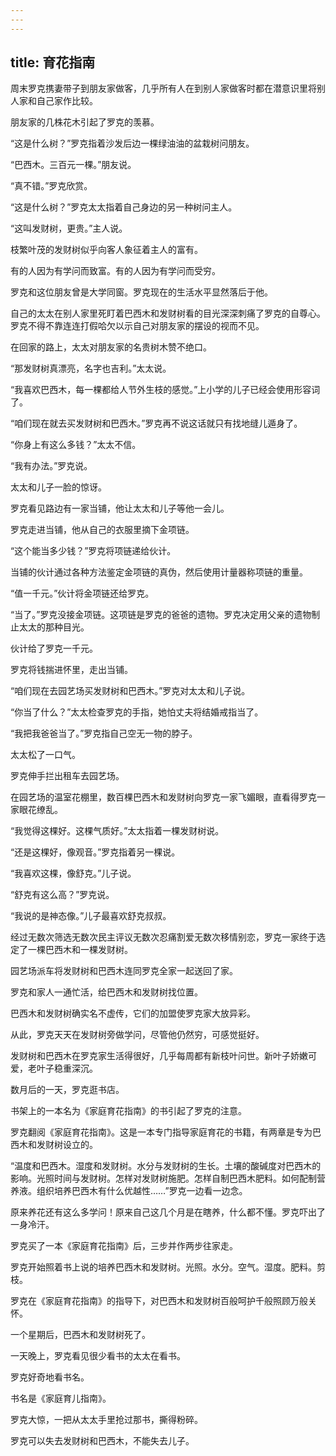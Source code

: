 ```yaml
---
---
---
```

title: 育花指南
---




周末罗克携妻带子到朋友家做客，几乎所有人在到别人家做客时都在潜意识里将别人家和自己家作比较。

朋友家的几株花木引起了罗克的羡慕。

“这是什么树？”罗克指着沙发后边一棵绿油油的盆栽树问朋友。

“巴西木。三百元一棵。”朋友说。

“真不错。”罗克欣赏。

“这是什么树？”罗克太太指着自己身边的另一种树问主人。

“这叫发财树，更贵。”主人说。

枝繁叶茂的发财树似乎向客人象征着主人的富有。

有的人因为有学问而致富。有的人因为有学问而受穷。

罗克和这位朋友曾是大学同窗。罗克现在的生活水平显然落后于他。

自己的太太在别人家里死盯着巴西木和发财树看的目光深深刺痛了罗克的自尊心。罗克不得不靠连连打假哈欠以示自己对朋友家的摆设的视而不见。

在回家的路上，太太对朋友家的名贵树木赞不绝口。

“那发财树真漂亮，名字也吉利。”太太说。

“我喜欢巴西木，每一棵都给人节外生枝的感觉。”上小学的儿子已经会使用形容词了。

“咱们现在就去买发财树和巴西木。”罗克再不说这话就只有找地缝儿遁身了。

“你身上有这么多钱？”太太不信。

“我有办法。”罗克说。

太太和儿子一脸的惊讶。

罗克看见路边有一家当铺，他让太太和儿子等他一会儿。

罗克走进当铺，他从自己的衣服里摘下金项链。

“这个能当多少钱？”罗克将项链递给伙计。

当铺的伙计通过各种方法鉴定金项链的真伪，然后使用计量器称项链的重量。

“值一千元。”伙计将金项链还给罗克。

“当了。”罗克没接金项链。这项链是罗克的爸爸的遗物。罗克决定用父亲的遗物制止太太的那种目光。

伙计给了罗克一千元。

罗克将钱揣进怀里，走出当铺。

“咱们现在去园艺场买发财树和巴西木。”罗克对太太和儿子说。

“你当了什么？”太太检查罗克的手指，她怕丈夫将结婚戒指当了。

“我把我爸爸当了。”罗克指自己空无一物的脖子。

太太松了一口气。

罗克伸手拦出租车去园艺场。

在园艺场的温室花棚里，数百棵巴西木和发财树向罗克一家飞媚眼，直看得罗克一家眼花缭乱。

“我觉得这棵好。这棵气质好。”太太指着一棵发财树说。

“还是这棵好，像观音。”罗克指着另一棵说。

“我喜欢这棵，像舒克。”儿子说。

“舒克有这么高？”罗克说。

“我说的是神态像。”儿子最喜欢舒克叔叔。

经过无数次筛选无数次民主评议无数次忍痛割爱无数次移情别恋，罗克一家终于选定了一棵巴西木和一棵发财树。

园艺场派车将发财树和巴西木连同罗克全家一起送回了家。

罗克和家人一通忙活，给巴西木和发财树找位置。

巴西木和发财树确实名不虚传，它们的加盟使罗克家大放异彩。

从此，罗克天天在发财树旁做学问，尽管他仍然穷，可感觉挺好。

发财树和巴西木在罗克家生活得很好，几乎每周都有新枝叶问世。新叶子娇嫩可爱，老叶子稳重深沉。

数月后的一天，罗克逛书店。

书架上的一本名为《家庭育花指南》的书引起了罗克的注意。

罗克翻阅《家庭育花指南》。这是一本专门指导家庭育花的书籍，有两章是专为巴西木和发财树设立的。

“温度和巴西木。湿度和发财树。水分与发财树的生长。土壤的酸碱度对巴西木的影响。光照时间与发财树。怎样对发财树施肥。怎样自制巴西木肥料。如何配制营养液。组织培养巴西木有什么优越性……”罗克一边看一边念。

原来养花还有这么多学问！原来自己这几个月是在瞎养，什么都不懂。罗克吓出了一身冷汗。

罗克买了一本《家庭育花指南》后，三步并作两步往家走。

罗克开始照着书上说的培养巴西木和发财树。光照。水分。空气。湿度。肥料。剪枝。

罗克在《家庭育花指南》的指导下，对巴西木和发财树百般呵护千般照顾万般关怀。

一个星期后，巴西木和发财树死了。

一天晚上，罗克看见很少看书的太太在看书。

罗克好奇地看书名。

书名是《家庭育儿指南》。

罗克大惊，一把从太太手里抢过那书，撕得粉碎。

罗克可以失去发财树和巴西木，不能失去儿子。